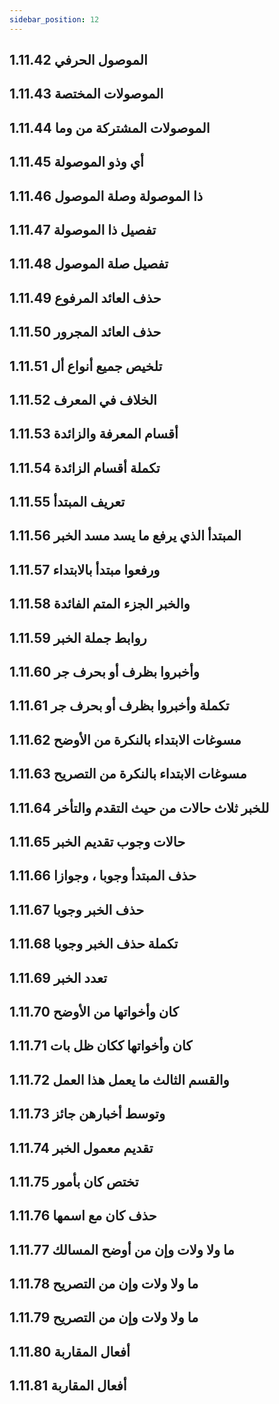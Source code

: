 ```yaml
---
sidebar_position: 12
---
```


## 1.11.42 الموصول الحرفي
<YouTube youTubeId='pb4JAAqT-io' />

## 1.11.43 الموصولات المختصة
<YouTube youTubeId='GeDLdJ9qF_E' />

## 1.11.44 الموصولات المشتركة من وما
<YouTube youTubeId='8_jfMgTAezk' />

## 1.11.45 أي وذو الموصولة
<YouTube youTubeId='AG-dS6my-6c' />

## 1.11.46 ذا الموصولة وصلة الموصول
<YouTube youTubeId='nT0nwMGR49Y' />

## 1.11.47 تفصيل ذا الموصولة
<YouTube youTubeId='o86d0jZ_TNU' />

## 1.11.48 تفصيل صلة الموصول
<YouTube youTubeId='H93-Ozq8RkQ' />

## 1.11.49 حذف العائد المرفوع
<YouTube youTubeId='azuPac-W03A' />

## 1.11.50 حذف العائد المجرور
<YouTube youTubeId='Dp_rG4f95io' />

## 1.11.51 تلخيص جميع أنواع أل
<YouTube youTubeId='vBFB9ahGgW4' />

## 1.11.52 الخلاف في المعرف
<YouTube youTubeId='j6bZZqcVYQo' />

## 1.11.53 أقسام المعرفة والزائدة
<YouTube youTubeId='GKxVZnlAQnE' />

## 1.11.54 تكملة أقسام الزائدة
<YouTube youTubeId='eO48rF7J4QY' />

## 1.11.55 تعريف المبتدأ
<YouTube youTubeId='jaik3uRXKx8' />

## 1.11.56 المبتدأ الذي يرفع  ما يسد مسد الخبر
<YouTube youTubeId='tBuCrwCrUD0' />

## 1.11.57 ورفعوا مبتدأ بالابتداء
<YouTube youTubeId='7trJWV4nHwA' />

## 1.11.58 والخبر الجزء المتم الفائدة
<YouTube youTubeId='Rjp22APdxwE' />

## 1.11.59 روابط جملة الخبر
<YouTube youTubeId='MWxgvqnEz7U' />

## 1.11.60 وأخبروا بظرف أو بحرف جر
<YouTube youTubeId='v_lQt_Xb88w' />

## 1.11.61 تكملة وأخبروا بظرف أو بحرف جر
<YouTube youTubeId='PBftyJf22Og' />

## 1.11.62 مسوغات الابتداء بالنكرة من الأوضح
<YouTube youTubeId='2AUKDbSKVhE' />

## 1.11.63 مسوغات الابتداء بالنكرة من التصريح
<YouTube youTubeId='hT9vNZqLCG0' />

## 1.11.64 للخبر ثلاث حالات من حيث التقدم والتأخر
<YouTube youTubeId='i6rOAVzkND8' />

## 1.11.65 حالات وجوب تقديم الخبر
<YouTube youTubeId='Q9mR-gsDBGE' />

## 1.11.66 حذف المبتدأ وجوبا ، وجوازا
<YouTube youTubeId='-o2C2QjWd_M' />

## 1.11.67 حذف الخبر وجوبا
<YouTube youTubeId='YYfqMdU_Emo' />

## 1.11.68 تكملة حذف الخبر وجوبا
<YouTube youTubeId='qizmIVCTyb4' />

## 1.11.69  تعدد الخبر
<YouTube youTubeId='mbL-GcSL08E' />

## 1.11.70 كان وأخواتها من الأوضح
<YouTube youTubeId='NNSBa0EXIBI' />

## 1.11.71 كان وأخواتها ككان ظل بات
<YouTube youTubeId='yHRVF46g0hs' />

## 1.11.72 والقسم الثالث ما يعمل هذا العمل
<YouTube youTubeId='ddZkGViykcU' />

## 1.11.73 وتوسط أخبارهن جائز
<YouTube youTubeId='EKDDtEfVPVg' />

## 1.11.74 تقديم معمول الخبر
<YouTube youTubeId='WSEP8WaZTnY' />

## 1.11.75 تختص كان بأمور
<YouTube youTubeId='Pl3SufBULwo' />

## 1.11.76 حذف كان مع اسمها
<YouTube youTubeId='QSoylLmxtKk' />

## 1.11.77 ما ولا ولات وإن من أوضح المسالك
<YouTube youTubeId='xJakOWKeQFM' />

## 1.11.78 ما ولا ولات وإن من التصريح
<YouTube youTubeId='W0bUY1VQyWE' />

## 1.11.79 ما ولا ولات وإن من التصريح
<YouTube youTubeId='diPEVbsFPmU' />

## 1.11.80 أفعال المقاربة
<YouTube youTubeId='cs1eNxPeeH8' />

## 1.11.81 أفعال المقاربة
<YouTube youTubeId='74Cl9DetKwY' />
